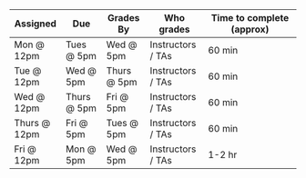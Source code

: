 
| **Assigned**  | **Due**      | **Grades By** | **Who grades**    | **Time to complete (approx)** |
|---------------|--------------|---------------|-------------------|-------------------------------|
| Mon \@ 12pm   | Tues \@ 5pm  | Wed \@ 5pm    | Instructors / TAs | 60 min                        |
| Tue \@ 12pm   | Wed \@ 5pm   | Thurs \@ 5pm  | Instructors / TAs | 60 min                        |
| Wed \@ 12pm   | Thurs \@ 5pm | Fri \@ 5pm    | Instructors / TAs | 60 min                        |
| Thurs \@ 12pm | Fri \@ 5pm   | Tues \@ 5pm   | Instructors / TAs | 60 min                        |
| Fri \@ 12pm   | Mon \@ 5pm   | Wed \@ 5pm    | Instructors / TAs | 1-2 hr                        |
